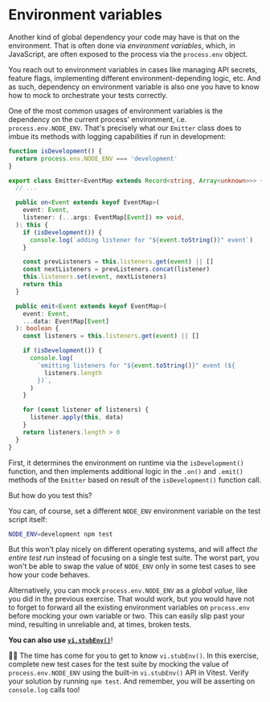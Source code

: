 # Environment variables

<EpicVideo url="https://www.epicweb.dev/workshops/mocking-techniques-in-vitest/globals/environment-variables" />

Another kind of global dependency your code may have is that on the environment. That is often done via _environment variables_, which, in JavaScript, are often exposed to the process via the `process.env` object.

You reach out to environment variables in cases like managing API secrets, feature flags, implementing different environment-depending logic, etc. And as such, dependency on environment variable is also one you have to know how to mock to orchestrate your tests correctly.

One of the most common usages of environment variables is the dependency on the current process' environment, i.e. `process.env.NODE_ENV`. That's precisely what our `Emitter` class does to imbue its methods with logging capabilities if run in development:

```ts filename=emitter.ts nonumber lines=12-14,28-34
function isDevelopment() {
  return process.env.NODE_ENV === 'development'
}

export class Emitter<EventMap extends Record<string, Array<unknown>>> {
  // ...

  public on<Event extends keyof EventMap>(
    event: Event,
    listener: (...args: EventMap[Event]) => void,
  ): this {
    if (isDevelopment()) {
      console.log(`adding listener for "${event.toString()}" event`)
    }

    const prevListeners = this.listeners.get(event) || []
    const nextListeners = prevListeners.concat(listener)
    this.listeners.set(event, nextListeners)
    return this
  }

  public emit<Event extends keyof EventMap>(
    event: Event,
    ...data: EventMap[Event]
  ): boolean {
    const listeners = this.listeners.get(event) || []

    if (isDevelopment()) {
      console.log(
        `emitting listeners for "${event.toString()}" event (${
          listeners.length
        })`,
      )
    }

    for (const listener of listeners) {
      listener.apply(this, data)
    }
    return listeners.length > 0
  }
}
```

First, it determines the environment on runtime via the `isDevelopment()` function, and then implements additional logic in the `.on()` and `.emit()` methods of the `Emitter` based on result of the `isDevelopment()` function call.

But how do you test this?

You can, of course, set a different `NODE_ENV` environment variable on the test script itself:

```sh
NODE_ENV=development npm test
```

But this won't play nicely on different operating systems, and will affect _the entire test run_ instead of focusing on a single test suite. The worst part, you won't be able to swap the value of `NODE_ENV` only in some test cases to see how your code behaves.

Alternatively, you can mock `process.env.NODE_ENV` as a _global value_, like you did in the previous exercise. That would work, but you would have not to forget to forward all the existing environment variables on `process.env` before mocking your own variable or two. This can easily slip past your mind, resulting in unreliable and, at times, broken tests.

**You can also use [`vi.stubEnv()`](https://vitest.dev/api/vi.html#vi-stubenv)**!

👨‍💼 The time has come for you to get to know `vi.stubEnv()`. In this exercise, complete new test cases for the <InlineFile file="emitter.test.ts" /> test suite by mocking the value of `process.env.NODE_ENV` using the built-in `vi.stubEnv()` API in Vitest. Verify your solution by running `npm test`. And remember, you will be asserting on `console.log` calls too!
